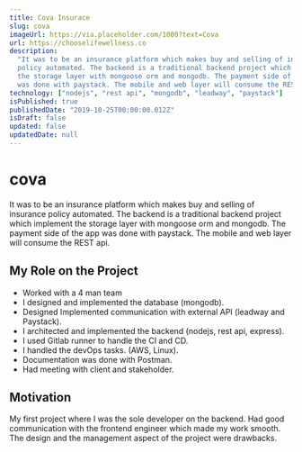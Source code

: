 ```yaml
---
title: Cova Insurace
slug: cova
imageUrl: https://via.placeholder.com/1000?text=Cova
url: https://chooselifewellness.co
description:
  "It was to be an insurance platform which makes buy and selling of insurance
  policy automated. The backend is a traditional backend project which implement
  the storage layer with mongoose orm and mongodb. The payment side of the app
  was done with paystack. The mobile and web layer will consume the REST api."
technology: ["nodejs", "rest api", "mongodb", "leadway", "paystack"]
isPublished: true
publishedDate: "2019-10-25T00:00:00.012Z"
isDraft: false
updated: false
updatedDate: null
---
```


# cova

It was to be an insurance platform which makes buy and selling of insurance
policy automated. The backend is a traditional backend project which implement
the storage layer with mongoose orm and mongodb. The payment side of the app was
done with paystack. The mobile and web layer will consume the REST api.

## My Role on the Project

- Worked with a 4 man team
- I designed and implemented the database (mongodb).
- Designed Implemented communication with external API (leadway and Paystack).
- I architected and implemented the backend (nodejs, rest api, express).
- I used Gitlab runner to handle the CI and CD.
- I handled the devOps tasks. (AWS, Linux).
- Documentation was done with Postman.
- Had meeting with client and stakeholder.

## Motivation

My first project where I was the sole developer on the backend. Had good
communication with the frontend engineer which made my work smooth. The design
and the management aspect of the project were drawbacks.

